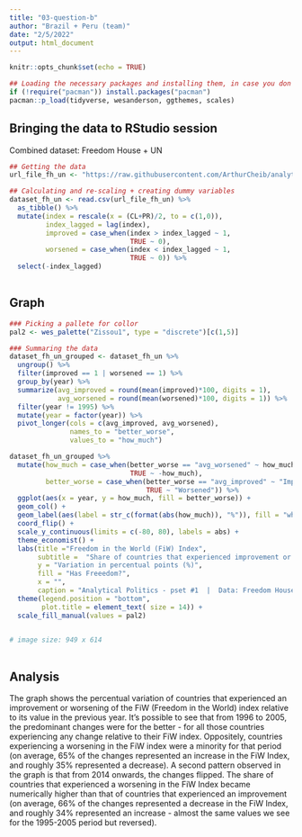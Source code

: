 ```yaml
---
title: "03-question-b"
author: "Brazil + Peru (team)"
date: "2/5/2022"
output: html_document
---
```


```r
knitr::opts_chunk$set(echo = TRUE)

## Loading the necessary packages and installing them, in case you don't have them at your computer:
if (!require("pacman")) install.packages("pacman")
pacman::p_load(tidyverse, wesanderson, ggthemes, scales)

```

## Bringing the data to RStudio session

Combined dataset: Freedom House + UN

```r
## Getting the data
url_file_fh_un <- "https://raw.githubusercontent.com/ArthurCheib/analytical-politics-project/main/data/tidy-data-fh-un.csv"

## Calculating and re-scaling + creating dummy variables
dataset_fh_un <- read.csv(url_file_fh_un) %>% 
  as_tibble() %>% 
  mutate(index = rescale(x = (CL+PR)/2, to = c(1,0)),
         index_lagged = lag(index),
         improved = case_when(index > index_lagged ~ 1,
                              TRUE ~ 0),
         worsened = case_when(index < index_lagged ~ 1,
                              TRUE ~ 0)) %>% 
  select(-index_lagged)
              
```

## Graph

```r
### Picking a pallete for collor
pal2 <- wes_palette("Zissou1", type = "discrete")[c(1,5)]

### Summaring the data
dataset_fh_un_grouped <- dataset_fh_un %>%
  ungroup() %>% 
  filter(improved == 1 | worsened == 1) %>%
  group_by(year) %>% 
  summarize(avg_improved = round(mean(improved)*100, digits = 1),
            avg_worsened = round(mean(worsened)*100, digits = 1)) %>% 
  filter(year != 1995) %>% 
  mutate(year = factor(year)) %>% 
  pivot_longer(cols = c(avg_improved, avg_worsened),
               names_to = "better_worse",
               values_to = "how_much")

dataset_fh_un_grouped %>% 
  mutate(how_much = case_when(better_worse == "avg_worsened" ~ how_much,
                              TRUE ~ -how_much),
         better_worse = case_when(better_worse == "avg_improved" ~ "Improved",
                                  TRUE ~ "Worsened")) %>%
  ggplot(aes(x = year, y = how_much, fill = better_worse)) +
  geom_col() +
  geom_label(aes(label = str_c(format(abs(how_much)), "%")), fill = "white") +
  coord_flip() +
  scale_y_continuous(limits = c(-80, 80), labels = abs) +
  theme_economist() +
  labs(title ="Freedom in the World (FiW) Index",
       subtitle =  "Share of countries that experienced improvement or worsening in Freedom (among those whose Index had changed)",
       y = "Variation in percentual points (%)",
       fill = "Has Freeedom?",
       x = "",
       caption = "Analytical Politics - pset #1  |  Data: Freedom House") +
  theme(legend.position = "bottom",
        plot.title = element_text( size = 14)) +
  scale_fill_manual(values = pal2)
  

# image size: 949 x 614
  
```


## Analysis

The graph shows the percentual variation of countries that experienced an improvement or worsening of the FiW (Freedom in the World) index relative to its value in the previous year. It's possible to see that from 1996 to 2005, the predominant changes were for the better - for all those countries experiencing any change relative to their FiW index. Oppositely, countries experiencing a worsening in the FiW index were a minority for that period (on average, 65% of the changes represented an increase in the FiW Index, and roughly 35% represented a decrease). A second pattern observed in the graph is that from 2014 onwards, the changes flipped. The share of countries that experienced a worsening in the FiW Index became numerically higher than that of countries that experienced an improvement (on average, 66% of the changes represented a decrease in the FiW Index, and roughly 34% represented an increase - almost the same values we see for the 1995-2005 period but reversed).

